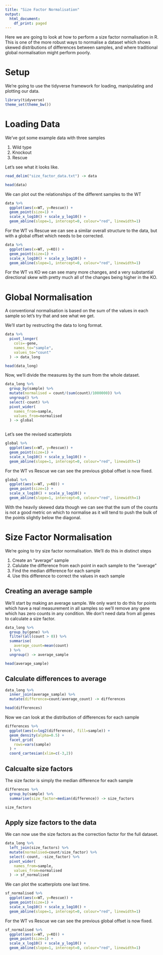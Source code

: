 ```yaml
---
title: "Size Factor Normalisation"
output:
  html_document:
    df_print: paged
---
```


Here we are going to look at how to perform a size factor normalisation in R.  This is one of the more robust ways to normalise a dataset which shows skewed distributions of differences between samples, and where traditional global normalisation might perform poorly.

Setup
=====

We're going to use the tidyverse framework for loading, manipulating and plotting our data.

```r
library(tidyverse)
theme_set(theme_bw())
```


Loading Data
============

We've got some example data with three samples

1. Wild type
2. Knockout
3. Rescue

Let's see what it looks like.

```r
read_delim("size_factor_data.txt") -> data

head(data)
```

We can plot out the relationships of the different samples to the WT

```r
data %>%
  ggplot(aes(x=WT, y=Rescue)) +
  geom_point(size=1) +
  scale_x_log10() + scale_y_log10() +
  geom_abline(slope=1, intercept=0, colour="red", linewidth=1)

```

For the WT vs Rescue we can see a similar overall structure to the data, but with a global offset which needs to be corrected.

```r
data %>%
  ggplot(aes(x=WT, y=KO)) +
  geom_point(size=1) +
  scale_x_log10() + scale_y_log10() +
  geom_abline(slope=1, intercept=0, colour="red", linewidth=1)

```

For the WT vs KO we can see many more changes, and a very substantial directional skew with pretty much all of the changes being higher in the KO.


Global Normalisation
====================

A conventional normalisation is based on the sum of the values in each sample so let's try that and see what we get.

We'll start by restructing the data to long format.

```r
data %>%
  pivot_longer(
    cols=-gene,
    names_to="sample",
    values_to="count"
  ) -> data_long

head(data_long)
```


Now, we'll divide the measures by the sum from the whole dataset.

```r
data_long %>%
  group_by(sample) %>%
  mutate(normalised = count/(sum(count)/1000000)) %>%
  ungroup() %>%
  select(-count) %>%
  pivot_wider(
    names_from=sample,
    values_from=normalised
  ) -> global
 
```


Let's see the revised scatterplots

```r
global %>%
  ggplot(aes(x=WT, y=Rescue)) +
  geom_point(size=1) +
  scale_x_log10() + scale_y_log10() +
  geom_abline(slope=1, intercept=0, colour="red", linewidth=1)

```

For the WT vs Rescue we can see the previous global offset is now fixed.

```r
global %>%
  ggplot(aes(x=WT, y=KO)) +
  geom_point(size=1) +
  scale_x_log10() + scale_y_log10() +
  geom_abline(slope=1, intercept=0, colour="red", linewidth=1)

```


With the heavily skewed data though we can see that the sum of the counts is not a good metric on which to normalise as it will tend to push the bulk of the points slightly below the diagonal.


Size Factor Normalisation
=========================

We're going to try size factor normalisation.  We'll do this in distinct steps

1. Create an "average" sample
2. Calulate the difference from each point in each sample to the "average"
3. Find the median difference for each sample
4. Use this difference to correct the values in each sample


Creating an average sample
--------------------------

We'll start by making an average sample.  We only want to do this for points which have a real measurement in all samples so we'll remove any gene which has zero counts in any condition.  We don't need data from all genes to calculate a size factor.

```r
data_long %>% 
  group_by(gene) %>%
  filter(all(count > 0)) %>%
  summarise(
    average_count=mean(count)
  ) %>%
  ungroup() -> average_sample

head(average_sample)
```

Calculate differences to average
--------------------------------

```r
data_long %>%
  inner_join(average_sample) %>%
  mutate(difference=count/average_count) -> differences

head(differences)
```

Now we can look at the distribution of differences for each sample


```r
differences %>%
  ggplot(aes(x=log2(difference), fill=sample)) +
  geom_density(alpha=0.5) +
  facet_grid(
    rows=vars(sample)
  ) +
  coord_cartesian(xlim=c(-3,2))

```

Calcualte size factors
----------------------

The size factor is simply the median difference for each sample

```r
differences %>%
  group_by(sample) %>%
  summarise(size_factor=median(difference)) -> size_factors

size_factors
```

Apply size factors to the data
------------------------------

We can now use the size factors as the correction factor for the full dataset.

```r
data_long %>%
  left_join(size_factors) %>%
  mutate(normalised=count/size_factor) %>%
  select(-count, -size_factor) %>%
  pivot_wider(
    names_from=sample,
    values_from=normalised
  ) -> sf_normalised
```

We can plot the scatterplots one last time.


```r
sf_normalised %>%
  ggplot(aes(x=WT, y=Rescue)) +
  geom_point(size=1) +
  scale_x_log10() + scale_y_log10() +
  geom_abline(slope=1, intercept=0, colour="red", linewidth=1)

```

For the WT vs Rescue we can see the previous global offset is now fixed.

```r
sf_normalised %>%
  ggplot(aes(x=WT, y=KO)) +
  geom_point(size=1) +
  scale_x_log10() + scale_y_log10() +
  geom_abline(slope=1, intercept=0, colour="red", linewidth=1)

```




